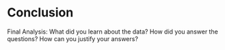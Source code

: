 
# Conclusion

Final Analysis: What did you learn about the data? How did you answer the questions? How can you justify your answers?

